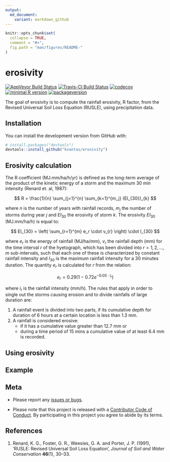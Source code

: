 ```yaml
---
output:
  md_document:
    variant: markdown_github
---
```


<!-- README.md is generated from README.Rmd. Please edit that file -->

```r
knitr::opts_chunk$set(
  collapse = TRUE,
  comment = "#>",
  fig.path = "man/figures/README-"
)
```

# erosivity

[![AppVeyor Build Status](https://ci.appveyor.com/api/projects/status/github/kvantas/erosivity?branch=master&svg=true)](https://ci.appveyor.com/project/kvantas/erosivity)
[![Travis-CI Build Status](https://travis-ci.org/kvantas/erosivity.svg?branch=master)](https://travis-ci.org/kvantas/erosivity)
[![codecov](https://codecov.io/github/kvantas/erosivity/branch/master/graphs/badge.svg)](https://codecov.io/gh/kvantas/erosivity) 
[![minimal R version](https://img.shields.io/badge/R%3E%3D-3.4.0-6666ff.svg)](https://cran.r-project.org/)
[![packageversion](https://img.shields.io/badge/Package%20version-0.0.9000-orange.svg?style=flat-square)](https://github.com/kvantas/erosivity)

The goal of erosivity is to compute the rainfall erosivity, R factor, from the Revised
    Universal Soil Loss Equation (RUSLE), using precipitation data.


## Installation

You can install the development version from GitHub with:

```r
# install.packages("devtools")
devtools::install_github("kvantas/erosivity")
```

## Erosivity calculation

The R coefficient (MJ.mm/ha/h/yr) is defined as the long-term average of the product of the kinetic energy of a storm and the maximum 30 min intensity (Renard et. al, 1987):

$$ R = \frac{1}{n} \sum_{j=1}^{n} \sum_{k=1}^{m_j} (EI_{30})_{k} $$

where $n$ is the number of years with rainfall records, $m_j$ the number of storms during year $j$ and $EI_{30}$
the erosivity of storm $k$. The erosivity $EI_{30}$ (MJ.mm/ha/h) is equal to:

$$ EI_{30} = \left( \sum_{r=1}^{m} e_r \cdot v_{r} \right) \cdot I_{30} $$

where $e_r$ is the energy of rainfall (MJ/ha/mm), $v_r$ the rainfall depth (mm) for the time interval $r$ of the hyetograph, which has been divided into $r = 1, 2, ..., m$ sub-intervals, such that each one of these is characterized by constant rainfall intensity and $I_{30}$ is the maximum rainfall intensity for a 30 minutes duration. The quantity $e_r$ is calculated for $r$ from the relation:

$$ e_{r} = 0.29 \left( 1 - 0.72 e^{-0.05 \cdot i_{r}} \right) $$

where $i_r$ is the rainfall intensity (mm/h). The rules that apply in order to single out the storms causing erosion and to divide rainfalls of large duration are:

1. A rainfall event is divided into two parts, if its cumulative depth for duration of 6 hours at a certain location is less than 1.3 mm.
2. A rainfall is considered erosive:
   * if it has a cumulative value greater than 12.7 mm or
   * during a time period of 15 mins a cumulative value of at least 6.4 mm is recorded.

## Using erosivity

## Example

## Meta

* Please report any [issues or bugs](https://github.com/kvantas/hydroscoper/issues).

* Please note that this project is released with a [Contributor Code of Conduct](CONDUCT.md). By participating in this project you agree to abide by its terms.


## References

 1. Renard, K. G., Foster, G. R., Weesies, G. A. and Porter, J. P. (1991), ‘RUSLE: Revised Universal Soil Loss Equation’, *Journal of Soil and Water Conservation* **46**(1), 30–33.

